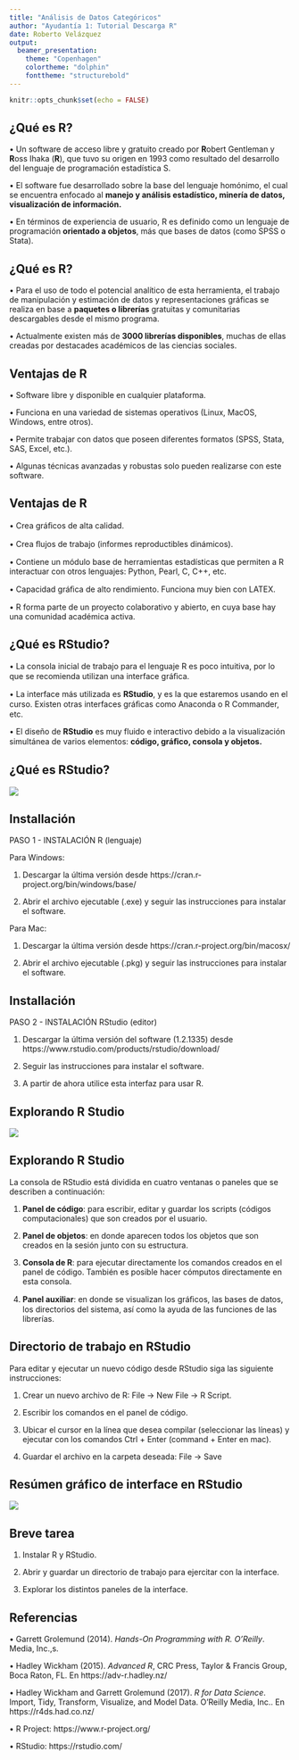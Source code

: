 ```yaml
---
title: "Análisis de Datos Categóricos"
author: "Ayudantía 1: Tutorial Descarga R"
date: Roberto Velázquez
output: 
  beamer_presentation:
    theme: "Copenhagen"
    colortheme: "dolphin"
    fonttheme: "structurebold"
---
```


```r
knitr::opts_chunk$set(echo = FALSE)
```

## ¿Qué es R? 


• Un software de acceso libre y gratuito creado por **R**obert Gentleman y **R**oss Ihaka (**R**), que tuvo su origen en 1993 como resultado del desarrollo del lenguaje de programación estadística S.

• El software fue desarrollado sobre la base del lenguaje homónimo, el cual se encuentra enfocado al **manejo y análisis estadístico, minería de datos, visualización de información.**

• En términos de experiencia de usuario, R es definido como un lenguaje de programación **orientado a objetos**, más que bases de datos (como SPSS o Stata).

## ¿Qué es R? 

• Para el uso de todo el potencial analítico de esta herramienta, el trabajo de manipulación y estimación de datos y representaciones gráficas se realiza en base a **paquetes o librerías** gratuitas y comunitarias descargables desde el mismo programa. 

• Actualmente existen más de **3000 librerías disponibles**, muchas de ellas creadas por destacades académicos de las ciencias sociales.

## Ventajas de R

• Software libre y disponible en cualquier plataforma.

• Funciona en una variedad de sistemas operativos (Linux, MacOS, Windows, entre otros).

• Permite trabajar con datos que poseen diferentes formatos (SPSS, Stata, SAS, Excel, etc.).

• Algunas técnicas avanzadas y robustas solo pueden realizarse con este software.



## Ventajas de R

• Crea gráﬁcos de alta calidad.

• Crea ﬂujos de trabajo (informes reproductibles dinámicos).

• Contiene un módulo base de herramientas estadísticas que permiten a R interactuar con otros lenguajes: Python, Pearl, C, C++, etc.

• Capacidad gráﬁca de alto rendimiento. Funciona muy bien con LATEX.

• R forma parte de un proyecto colaborativo y abierto, en cuya base hay una comunidad académica activa.


## ¿Qué es RStudio?

• La consola inicial de trabajo para el lenguaje R es poco intuitiva, por lo que se recomienda utilizan una interface gráﬁca. 

• La interface más utilizada es **RStudio**, y es la que estaremos usando en el curso. Existen otras interfaces gráﬁcas como Anaconda o R Commander, etc.

• El diseño de **RStudio** es muy fluido e interactivo debido a la visualización simultánea de varios elementos: **código, gráﬁco, consola y objetos.**

## ¿Qué es RStudio?

![](i1.png)

## Installación

PASO 1 - INSTALACIÓN R (lenguaje)

Para Windows:

1. Descargar la última versión desde https://cran.r-project.org/bin/windows/base/

2. Abrir el archivo ejecutable (.exe) y seguir las instrucciones para instalar el software.

Para Mac:

1. Descargar la última versión desde https://cran.r-project.org/bin/macosx/

2. Abrir el archivo ejecutable (.pkg) y seguir las instrucciones para instalar el software.


## Installación

PASO 2 - INSTALACIÓN RStudio (editor)

1. Descargar la última versión del software (1.2.1335) desde https://www.rstudio.com/products/rstudio/download/

2. Seguir las instrucciones para instalar el software.

3. A partir de ahora utilice esta interfaz para usar R.

## Explorando R Studio

![](i2.png)

## Explorando R Studio

La consola de RStudio está dividida en cuatro ventanas o paneles que se describen a continuación:

1. **Panel de código**: para escribir, editar y guardar los scripts (códigos computacionales) que son creados por el usuario.

2. **Panel de objetos**: en donde aparecen todos los objetos que son creados en la sesión junto con su estructura.

3. **Consola de R**: para ejecutar directamente los comandos creados en el panel de código. También es posible hacer cómputos directamente en esta consola.

4. **Panel auxiliar**: en donde se visualizan los gráﬁcos, las bases de datos, los directorios del sistema, así como la ayuda de las funciones de las librerías.


## Directorio de trabajo en RStudio

Para editar y ejecutar un nuevo código desde RStudio siga las siguiente instrucciones:

1. Crear un nuevo archivo de R: File -> New File -> R Script.

2. Escribir los comandos en el panel de código.

3. Ubicar el cursor en la línea que desea compilar (seleccionar las líneas) y ejecutar con los comandos Ctrl + Enter (command + Enter en mac).

4. Guardar el archivo en la carpeta deseada: File -> Save


## Resúmen gráfico de interface en RStudio

![](i3.png)

## Breve tarea

1. Instalar R y RStudio.

2. Abrir y guardar un directorio de trabajo para ejercitar con la interface.

3. Explorar los distintos paneles de la interface.

## Referencias

• Garrett Grolemund (2014). *Hands-On Programming with R. O’Reilly*. Media, Inc.,s.

• Hadley Wickham (2015). *Advanced R*, CRC Press, Taylor & Francis Group, Boca Raton, FL. En https://adv-r.hadley.nz/

• Hadley Wickham and Garrett Grolemund (2017). *R for Data Science*. Import, Tidy, Transform, Visualize, and Model Data. O’Reilly Media, Inc.. En https://r4ds.had.co.nz/

• R Project: https://www.r-project.org/

• RStudio: https://rstudio.com/




